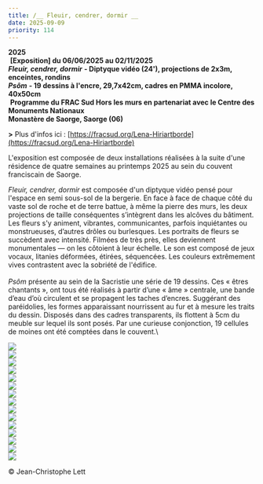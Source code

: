 ```yaml
---
title: /__ Fleuir, cendrer, dormir __
date: 2025-09-09
priority: 114
---
```

**2025**\
 **\[Exposition] du 06/06/2025 au 02/11/2025**\
***Fleuir, cendrer, dormir*** **- Diptyque vidéo (24'), projections de 2x3m, enceintes, rondins**\
***Psôm*** **- 19 dessins à l'encre, 29,7x42cm, cadres en PMMA incolore, 40x50cm**\
 **Programme du FRAC Sud Hors les murs en partenariat avec le Centre des Monuments Nationaux**\
**Monastère de Saorge, Saorge (06)**

**>** Plus d'infos ici : [https://fracsud.org/Lena-Hiriartborde](https://fracsud.org/Lena-Hiriartborde)

L'exposition est composée de deux installations réalisées à la suite d'une résidence de quatre semaines au printemps 2025 au sein du couvent franciscain de Saorge.

*Fleuir, cendrer, dormir* est composée d'un diptyque vidéo pensé pour l'espace en semi sous-sol de la bergerie. En face à face de chaque côté du vaste sol de roche et de terre battue, à même la pierre des murs, les deux projections de taille conséquentes s’intègrent dans les alcôves du bâtiment. Les fleurs s'y animent, vibrantes, communicantes, parfois inquiétantes ou monstrueuses, d’autres drôles ou burlesques. Les portraits de fleurs se succèdent avec intensité. Filmées de très près, elles deviennent monumentales — on les côtoient à leur échelle. Le son est composé de jeux vocaux, litanies déformées, étirées, séquencées. Les couleurs extrêmement vives contrastent avec la sobriété de l'édifice. \
\
*Psôm* présente au sein de la Sacristie une série de 19 dessins. Ces « êtres chantants », ont tous été réalisés à partir d’une « âme » centrale, une bande d’eau d’où circulent et se propagent les taches d’encres. Suggérant des paréidolies, les formes apparaissant nourrissent au fur et à mesure les traits du dessin. Disposés dans des cadres transparents, ils flottent à 5cm du meuble sur lequel ils sont posés. Par une curieuse conjonction, 19 cellules de moines ont été comptées dans le couvent.\


![](src/assets/images/projects/fleuir/1_002_lena_hiriartborde_credit_jean-christophe_lett.jpg)\
![](src/assets/images/projects/fleuir/2_033_lena_hiriartborde_credit_jean-christophe_lett.jpg)\
![](src/assets/images/projects/fleuir/3_015_lena_hiriartborde_credit_jean-christophe_lett.jpg)\
![](src/assets/images/projects/fleuir/4_037_lena_hiriartborde_credit_jean-christophe_lett.jpg)\
![](src/assets/images/projects/fleuir/5_030_lena_hiriartborde_credit_jean-christophe_lett.jpg)\
![](src/assets/images/projects/fleuir/6_035_lena_hiriartborde_credit_jean-christophe_lett.jpg)\
![](src/assets/images/projects/fleuir/7_012_lena_hiriartborde_credit_jean-christophe_lett.jpg)\
![](src/assets/images/projects/fleuir/8_009_lena_hiriartborde_credit_jean-christophe_lett.jpg)\
![](src/assets/images/projects/fleuir/9_008_lena_hiriartborde_credit_jean-christophe_lett.jpg)\
![](src/assets/images/projects/fleuir/10_057_lena_hiriartborde_credit_jean-christophe_lett.jpg)\
![](src/assets/images/projects/fleuir/11_049_lena_hiriartborde_credit_jean-christophe_lett.jpg)\
![](src/assets/images/projects/fleuir/12_052_lena_hiriartborde_credit_jean-christophe_lett.jpg)\
![](src/assets/images/projects/fleuir/13_051_lena_hiriartborde_credit_jean-christophe_lett.jpg)\
![](src/assets/images/projects/fleuir/14_056_lena_hiriartborde_credit_jean-christophe_lett.jpg)\
![](src/assets/images/projects/fleuir/15_045_lena_hiriartborde_credit_jean-christophe_lett.jpg)

© Jean-Christophe Lett
